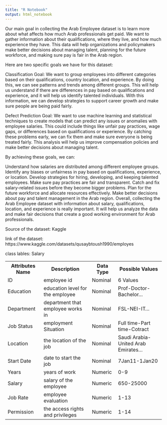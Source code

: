 ---
title: "R Notebook"
output: html_notebook
---
Our main goal in collecting the Arab Employee dataset is to learn more about what affects how much Arab professionals get paid. We want to gather information about their qualifications, where they live, and how much experience they have. This data will help organizations and policymakers make better decisions about managing talent, planning for the future workforce, and making sure pay is fair in the Arab region.

Here are two specific goals we have for this dataset:

Classification Goal:
We want to group employees into different categories based on their qualifications, country location, and experience. By doing this, we can see patterns and trends among different groups. This will help us understand if there are differences in pay based on qualifications and experience, and it will help us identify talented individuals. With this information, we can develop strategies to support career growth and make sure people are being paid fairly.

Defect Prediction Goal:
We want to use machine learning and statistical techniques to create models that can predict any issues or anomalies with employee salaries. This could include things like unfair pay practices, wage gaps, or differences based on qualifications or experience. By catching these problems early, we can fix them and make sure everyone is being treated fairly. This analysis will help us improve compensation policies and make better decisions about managing talent.

By achieving these goals, we can:

Understand how salaries are distributed among different employee groups.
Identify any biases or unfairness in pay based on qualifications, experience, or location.
Develop strategies for hiring, developing, and keeping talented employees.
Make sure pay practices are fair and transparent.
Catch and fix salary-related issues before they become bigger problems.
Plan for the future workforce and allocate resources effectively.
Make better decisions about pay and talent management in the Arab region.
Overall, collecting the Arab Employee dataset with information about salary, qualifications, location, and experience is really important. It will help us analyze the data and make fair decisions that create a good working environment for Arab professionals.

Source of the dataset:
Kaggle

link of the dataset: https://www.kaggle.com/datasets/qusaybtoush1990/employes

class lables: Salary

<table>
<tr>
<th>Attributes Name</th>
<th>Description</th>
<th>Data Type</th>
<th>Possible Values</th>
</tr>

<tr>
<td>ID</td>
<td>employee id</td>
<td>Nominal</td>
<td>6 Values</td>
</tr>

<tr>
<td>Education</td>
<td>education level for the employee</td>
<td>Nominal</td>
<td>Prof-Doctor-Bachelor...</td>
</tr>

<tr>
<td>Department</td>
<td>department that employee works in</td>
<td>Nominal</td>
<td>FSL-NEI-IT...</td>
</tr>

<tr>
<td>Job Status</td>
<td>employment Situation</td>
<td>Nominal</td>
<td>Full time-Part time-Cotract</td>
</tr>

<tr>
<td>Location</td>
<td>the location of the job</td>
<td>Nominal</td>
<td>Saudi Arabia-United Arab Emirates...</td>
</tr>

<tr>
<td>Start Date</td>
<td>date to start the job</td>
<td>Nominal</td>
<td>7Jan11-1Jan20</td>
</tr>

<tr>
<td>Years</td>
<td>years of work</td>
<td>Numeric</td>
<td>0-9</td>
</tr>

<tr>
<td>Salary</td>
<td>salary of the employee</td>
<td>Numeric</td>
<td>650-25000</td>
</tr>

<tr>
<td>Job Rate</td>
<td>employee evaluation</td>
<td>Numeric</td>
<td>1-13</td>
</tr>

<tr>
<td>Permission</td>
<td>the access rights and privileges</td>
<td>Numeric</td>
<td>1-14</td>
</tr>
